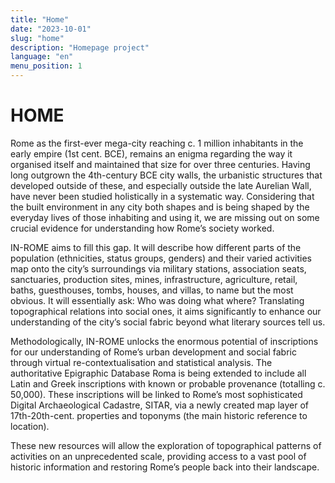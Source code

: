 ```yaml
---
title: "Home"
date: "2023-10-01"
slug: "home"
description: "Homepage project"
language: "en"
menu_position: 1
---
```



# HOME

Rome as the first-ever mega-city reaching c. 1 million inhabitants in the early empire (1st cent. BCE), remains an enigma regarding the way it organised itself and maintained that size for over three centuries. Having long outgrown the 4th-century BCE city walls, the urbanistic structures that developed outside of these, and especially outside the late Aurelian Wall, have never been studied holistically in a systematic way. Considering that the built environment in any city both shapes and is being shaped by the everyday lives of those inhabiting and using it, we are missing out on some crucial evidence for understanding how Rome’s society worked.

IN-ROME aims to fill this gap. It will describe how different parts of the population (ethnicities, status groups, genders) and their varied activities map onto the city’s surroundings via military stations, association seats, sanctuaries, production sites, mines, infrastructure, agriculture, retail, baths, guesthouses, tombs, houses, and villas, to name but the most obvious. It will essentially ask: Who was doing what where? Translating topographical relations into social ones, it aims significantly to enhance our understanding of the city’s social fabric beyond what literary sources tell us.

Methodologically, IN-ROME unlocks the enormous potential of inscriptions for our understanding of Rome’s urban development and social fabric through virtual re-contextualisation and statistical analysis. The authoritative Epigraphic Database Roma is being extended to include all Latin and Greek inscriptions with known or probable provenance (totalling c. 50,000). These inscriptions will be linked to Rome’s most sophisticated Digital Archaeological Cadastre, SITAR, via a newly created map layer of 17th-20th-cent. properties and toponyms (the main historic reference to location).

These new resources will allow the exploration of topographical patterns of activities on an unprecedented scale, providing access to a vast pool of historic information and restoring Rome’s people back into their landscape.

<Box language="en" />
